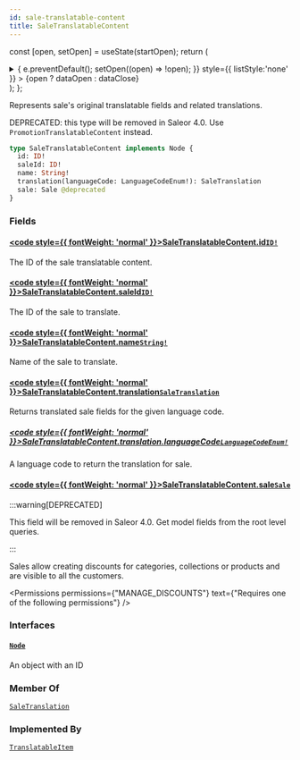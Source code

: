 ```yaml
---
id: sale-translatable-content
title: SaleTranslatableContent
---
```






const [open, setOpen] = useState(startOpen);
return (
<details {...(open ? { open: true } : {})} className="details" style={{ border:'none', boxShadow:'none', background:'var(--ifm-background-color)' }}>
<summary
onClick={(e) => {
e.preventDefault();
setOpen((open) => !open);
}}
style={{ listStyle:'none' }} >
{open ? dataOpen : dataClose}
</summary>
{open && children}
</details>
);
};

Represents sale's original translatable fields and related translations.

DEPRECATED: this type will be removed in Saleor 4.0. Use `PromotionTranslatableContent` instead.

```graphql
type SaleTranslatableContent implements Node {
  id: ID!
  saleId: ID!
  name: String!
  translation(languageCode: LanguageCodeEnum!): SaleTranslation
  sale: Sale @deprecated
}
```

### Fields

#### [<code style={{ fontWeight: 'normal' }}>SaleTranslatableContent.<b>id</b></code>](#)<Bullet />[`ID!`](../../../api-reference/miscellaneous/scalars/id.mdx) <Badge class="badge badge--secondary" text="non-null"/> <Badge class="badge badge--secondary" text="scalar"/> <Badge class="badge badge--secondary" text="miscellaneous"/>

The ID of the sale translatable content.

#### [<code style={{ fontWeight: 'normal' }}>SaleTranslatableContent.<b>saleId</b></code>](#)<Bullet />[`ID!`](../../../api-reference/miscellaneous/scalars/id.mdx) <Badge class="badge badge--secondary" text="non-null"/> <Badge class="badge badge--secondary" text="scalar"/> <Badge class="badge badge--secondary" text="miscellaneous"/>

The ID of the sale to translate.

#### [<code style={{ fontWeight: 'normal' }}>SaleTranslatableContent.<b>name</b></code>](#)<Bullet />[`String!`](../../../api-reference/miscellaneous/scalars/string.mdx) <Badge class="badge badge--secondary" text="non-null"/> <Badge class="badge badge--secondary" text="scalar"/> <Badge class="badge badge--secondary" text="miscellaneous"/>

Name of the sale to translate.

#### [<code style={{ fontWeight: 'normal' }}>SaleTranslatableContent.<b>translation</b></code>](#)<Bullet />[`SaleTranslation`](../../../api-reference/discounts/objects/sale-translation.mdx) <Badge class="badge badge--secondary" text="object"/> <Badge class="badge badge--secondary" text="discounts"/>

Returns translated sale fields for the given language code.

##### [<code style={{ fontWeight: 'normal' }}>SaleTranslatableContent.translation.<b>languageCode</b></code>](#)<Bullet />[`LanguageCodeEnum!`](../../../api-reference/miscellaneous/enums/language-code-enum.mdx) <Badge class="badge badge--secondary" text="non-null"/> <Badge class="badge badge--secondary" text="enum"/> <Badge class="badge badge--secondary" text="miscellaneous"/>

A language code to return the translation for sale.

#### [<code style={{ fontWeight: 'normal' }}>SaleTranslatableContent.<b>sale</b></code>](#)<Bullet />[`Sale`](../../../api-reference/discounts/objects/sale.mdx) <Badge class="badge badge--deprecated badge--secondary" text="deprecated"/> <Badge class="badge badge--secondary" text="object"/> <Badge class="badge badge--secondary" text="discounts"/>

:::warning[DEPRECATED]

This field will be removed in Saleor 4.0. Get model fields from the root level queries.

:::

Sales allow creating discounts for categories, collections or products and are visible to all the customers.


<Permissions permissions={"MANAGE_DISCOUNTS"} text={"Requires one of the following permissions"} />


### Interfaces

#### [`Node`](../../../api-reference/miscellaneous/interfaces/node.mdx) <Badge class="badge badge--secondary" text="interface"/> <Badge class="badge badge--secondary" text="miscellaneous"/>

An object with an ID

### Member Of

[`SaleTranslation`](../../../api-reference/discounts/objects/sale-translation.mdx) <Badge class="badge badge--secondary" text="object"/>

### Implemented By

[`TranslatableItem`](../../../api-reference/miscellaneous/unions/translatable-item.mdx) <Badge class="badge badge--secondary" text="union"/>

